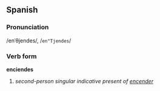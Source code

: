 ==Spanish==
===Pronunciation===
/enˈθjendes/, /<tt>en"Tjendes</tt>/
===Verb form===
'''enciendes'''

# ''second-person singular indicative present of [[encender]]''